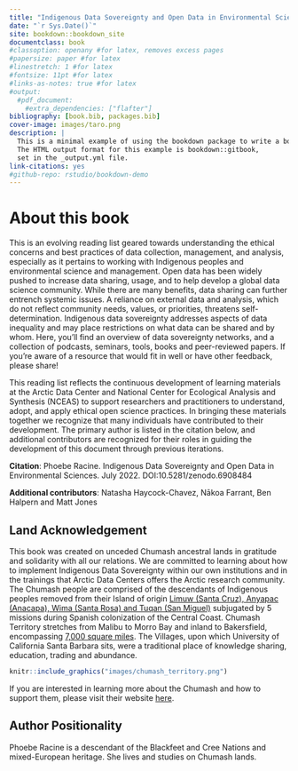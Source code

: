 ```yaml
--- 
title: "Indigenous Data Sovereignty and Open Data in Environmental Sciences"
date: "`r Sys.Date()`"
site: bookdown::bookdown_site
documentclass: book
#classoption: openany #for latex, removes excess pages
#papersize: paper #for latex
#linestretch: 1 #for latex
#fontsize: 11pt #for latex
#links-as-notes: true #for latex
#output:
  #pdf_document:
    #extra_dependencies: ["flafter"]
bibliography: [book.bib, packages.bib]
cover-image: images/taro.png
description: |
  This is a minimal example of using the bookdown package to write a book.
  The HTML output format for this example is bookdown::gitbook,
  set in the _output.yml file.
link-citations: yes
#github-repo: rstudio/bookdown-demo
---
```



# About this book {-}
This is an evolving reading list geared towards understanding the ethical concerns and best practices of data collection, management, and analysis, especially as it pertains to working with Indigenous peoples and environmental science and management. Open data has been widely pushed to increase data sharing, usage, and to help develop a global data science community. While there are many benefits, data sharing can further entrench systemic issues. A reliance on external data and analysis, which do not reflect community needs, values, or priorities, threatens self-determination. Indigenous data sovereignty addresses aspects of data inequality and may place restrictions on what data can be shared and by whom. Here, you’ll find an overview of data sovereignty networks, and a collection of podcasts, seminars, tools, books and peer-reviewed papers. If you’re aware of a resource that would fit in well or have other feedback, please share!

This reading list reflects the continuous development of learning materials at the Arctic Data Center and National Center for Ecological Analysis and Synthesis (NCEAS) to support researchers and practitioners to understand, adopt, and apply ethical open science practices. In bringing these materials together we recognize that many individuals have contributed to their development. The primary author is listed in the citation below, and additional contributors are recognized for their roles in guiding the development of this document through previous iterations.

**Citation**: Phoebe Racine. Indigenous Data Sovereignty and Open Data in Environmental Sciences. July 2022. DOI:10.5281/zenodo.6908484


**Additional contributors**: Natasha Haycock-Chavez, Nākoa Farrant, Ben Halpern and Matt Jones


## Land Acknowledgement {-}
This book was created on unceded Chumash ancestral lands in gratitude and solidarity with all our relations. We are committed to learning about how to implement Indigenous Data Sovereignty within our own institutions and in the trainings that Arctic Data Centers offers the Arctic research community.
The Chumash people are comprised of the descendants of Indigenous peoples removed from their Island of origin [Limuw (Santa Cruz), Anyapac (Anacapa), Wima (Santa Rosa) and Tuqan (San Miguel)](https://external.as.ucsb.edu/land-acknowledgment/) subjugated by 5 missions during Spanish colonization of the Central Coast. Chumash Territory stretches from Malibu to Morro Bay and inland to Bakersfield, encompassing [7,000 square miles](https://www.santaynezchumash.org/chumash-history). The Villages, upon which University of California Santa Barbara sits, were a traditional place of knowledge sharing, education, trading and abundance.

```r

knitr::include_graphics("images/chumash_territory.png")

```

If you are interested in learning more about the Chumash and how to support them, please visit their website [here](https://www.wishtoyo.org/).

## Author Positionality {-}
Phoebe Racine is a descendant of the Blackfeet and Cree Nations and mixed-European heritage. She lives and studies on Chumash lands.
